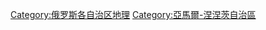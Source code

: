 {{Commonscat|Geography of Yamalo-Nenets Autonomous Okrug}}


[[Category:俄罗斯各自治区地理|Category:俄罗斯各自治区地理]]
[[Category:亞馬爾-涅涅茨自治區|Category:亞馬爾-涅涅茨自治區]]